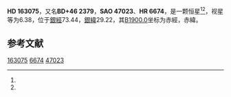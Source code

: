 {{Starbox begin
| name = HD 163075
}}
{{Starbox observe
| epoch = [[J2000.0|J2000.0]]
| constell = {{星座名待查}}<ref name=SIMBAD>{{cite web
 | url=http://simbad.u-strasbg.fr/simbad/sim-id?Ident=HR+6674
 | title =Pulsating variable Star
 | publisher=Centre de Données astronomiques de Strasbourg
 | work=SIMBAD
 | accessdate=2012-07-13}}</ref><ref name=DATA>{{cite web
 | url=http://vizier.u-strasbg.fr/viz-bin/VizieR-5?-out.add=.&-source=5050&-corr=PK=HR&-out.max=9999&HR=6674
 | title=VizieR Detailed Page
 | accessdate=2012-07-13
 | archive-date=2016-03-05
 | archive-url=https://web.archive.org/web/20160305021321/http://vizier.u-strasbg.fr/viz-bin/VizieR-5?-out.add=.&-source=5050&-corr=PK=HR&-out.max=9999&HR=6674
 | dead-url=no
 }}</ref>
| 星官 = 
| ra = {{RA|17|52|1}}<ref name=SIMBAD /><ref name=DATA />
| dec = {{DEC|+46|38|36}}<ref name=SIMBAD /><ref name=DATA />
| appmag_v = 6.38<ref name=SIMBAD /><ref name=DATA />
}}
{{Starbox character
| class = K0III<ref name=SIMBAD /><ref name=DATA />
| b-v = 1.09<ref name=SIMBAD /><ref name=DATA />
| u-b = 0.77<ref name=SIMBAD /><ref name=DATA />
| r-i = <ref name=SIMBAD /><ref name=DATA />
| variable = 
}}
{{Starbox astrometry
| radial_v = 0.77
| prop_mo_ra = -28
| parallax = 
| p_error = 
}}
{{Starbox catalog
| names =BD+46 2379，[[SAO星表|SAO]] 47023，[[HD星表|HD]] 163075，[[HR星表|HR]] 6674}}
{{Starbox reference |Simbad=HR+6674}}
{{Starbox end}}

'''HD 163075'''，又名'''BD+46 2379'''，'''SAO 47023'''、'''HR 6674'''，是一颗恒星<ref name=SIMBAD /><ref name=DATA />，视星等为6.38，位于[[銀道座標系|銀經]]73.44，[[銀道座標系|銀緯]]29.22，其[[B1900.0|B1900.0]]坐标为赤經{{RA|17|49|14.7}}，赤緯{{DEC|+46|29.22|10}}。

== 参考文献 ==
{{reflist}}

{{star-stub}}

[[Category:HD和HDE天體|163075]]
[[Category:HR天體|6674]]
[[Category:SAO天體|47023]]